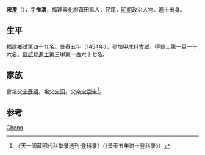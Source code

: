 {{for|十六国前凉官员宋澄|宋澄 (前凉)}}
{{Otheruses|other=名为宋惟清的其他人物|宋惟清}}

'''宋澄'''（{{bd|1432年||？}}），字'''惟清'''，福建興化府莆田縣人，民籍，[[明朝|明朝]]政治人物。進士出身。

== 生平 ==
福建鄉試第四十九名。[[景泰|景泰]]五年（1454年），參加甲戌科[[會試|會試]]，得[[貢士|貢士]]第一百一十六名。[[殿試|殿試]]登[[進士|進士]]第三甲第一百六十七名。

== 家族 ==
曾祖父[[宋彥明|宋彥明]]。祖父[[宋回|宋回]]。父亲[[宋崇圭|宋崇圭]]<ref>《天一阁藏明代科举录选刊·登科录》（《景泰五年进士登科录》）</ref>。

==参考==
{{reflist}}

{{景泰五年甲戌科殿試金榜}}

{{Authority control}}

{{DEFAULTSORT:}}
[[Category:宋姓|Cheng]]


{{明朝人物小作品}}